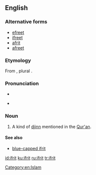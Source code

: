 ==English==

===Alternative forms===
* [[efreet]]
* [[ifreet]]
* [[afrit]]
* [[afreet]]

===Etymology===
From {{etyl|ar|en}} {{term|عفريت|lang=ar}}, plural {{term|عفاريت|lang=ar}}.

===Pronunciation===
* {{IPA|lang=en|/ɨˈfɹiːt/}}
* {{a|nonstandard|spelling pronunciation}} {{IPA|lang=en|/ˈɪf.ɹᵻt/}}

===Noun===
{{en-noun}}
{{wikipedia}}

# A kind of [[djinn]] mentioned in the [[Qur'an]].

====See also====
* [[blue-capped ifrit]]

[[Category:en:Islam]]

[[id:ifrit]]
[[ku:ifrit]]
[[ru:ifrit]]
[[tr:ifrit]]